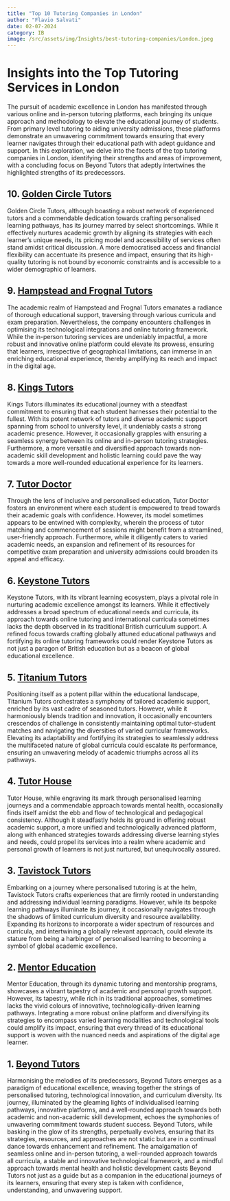 ```yaml
--- 
title: "Top 10 Tutoring Companies in London"
author: "Flavio Salvati"
date: 02-07-2024
category: IB
image: /src/assets/img/Insights/best-tutoring-companies/London.jpeg
--- 
```


<h1>Insights into the Top Tutoring Services in London</h1>
The pursuit of academic excellence in London has manifested through various online and in-person tutoring platforms, each bringing its unique approach and methodology to elevate the educational journey of students. From primary level tutoring to aiding university admissions, these platforms demonstrate an unwavering commitment towards ensuring that every learner navigates through their educational path with adept guidance and support. In this exploration, we delve into the facets of the top tutoring companies in London, identifying their strengths and areas of improvement, with a concluding focus on Beyond Tutors that adeptly intertwines the highlighted strengths of its predecessors.

## 10. <a href="https://goldencircletutors.co.uk/" target="_blank" class="hover-underline-animation golden">Golden Circle Tutors</a>
Golden Circle Tutors, although boasting a robust network of experienced tutors and a commendable dedication towards crafting personalised learning pathways, has its journey marred by select shortcomings. While it effectively nurtures academic growth by aligning its strategies with each learner’s unique needs, its pricing model and accessibility of services often stand amidst critical discussion. A more democratised access and financial flexibility can accentuate its presence and impact, ensuring that its high-quality tutoring is not bound by economic constraints and is accessible to a wider demographic of learners.

## 9. <a href="https://hampsteadandfrognaltutors.org.uk/" target="_blank" class="hover-underline-animation golden">Hampstead and Frognal Tutors</a>
The academic realm of Hampstead and Frognal Tutors emanates a radiance of thorough educational support, traversing through various curricula and exam preparation. Nevertheless, the company encounters challenges in optimising its technological integrations and online tutoring framework. While the in-person tutoring services are undeniably impactful, a more robust and innovative online platform could elevate its prowess, ensuring that learners, irrespective of geographical limitations, can immerse in an enriching educational experience, thereby amplifying its reach and impact in the digital age.

## 8. <a href="https://kingstutors.co.uk/" target="_blank" class="hover-underline-animation golden">Kings Tutors</a>
Kings Tutors illuminates its educational journey with a steadfast commitment to ensuring that each student harnesses their potential to the fullest. With its potent network of tutors and diverse academic support spanning from school to university level, it undeniably casts a strong academic presence. However, it occasionally grapples with ensuring a seamless synergy between its online and in-person tutoring strategies. Furthermore, a more versatile and diversified approach towards non-academic skill development and holistic learning could pave the way towards a more well-rounded educational experience for its learners.

## 7. <a href="https://www.tutordoctor.co.uk/london-central/" target="_blank" class="hover-underline-animation golden">Tutor Doctor</a>
Through the lens of inclusive and personalised education, Tutor Doctor fosters an environment where each student is empowered to tread towards their academic goals with confidence. However, its model sometimes appears to be entwined with complexity, wherein the process of tutor matching and commencement of sessions might benefit from a streamlined, user-friendly approach. Furthermore, while it diligently caters to varied academic needs, an expansion and refinement of its resources for competitive exam preparation and university admissions could broaden its appeal and efficacy.

## 6. <a href="https://www.keystonetutors.com/" target="_blank" class="hover-underline-animation golden">Keystone Tutors</a>
Keystone Tutors, with its vibrant learning ecosystem, plays a pivotal role in nurturing academic excellence amongst its learners. While it effectively addresses a broad spectrum of educational needs and curricula, its approach towards online tutoring and international curricula sometimes lacks the depth observed in its traditional British curriculum support. A refined focus towards crafting globally attuned educational pathways and fortifying its online tutoring frameworks could render Keystone Tutors as not just a paragon of British education but as a beacon of global educational excellence.

## 5. <a href="https://www.titaniumtutors.co.uk/" target="_blank" class="hover-underline-animation golden">Titanium Tutors</a>
Positioning itself as a potent pillar within the educational landscape, Titanium Tutors orchestrates a symphony of tailored academic support, enriched by its vast cadre of seasoned tutors. However, while it harmoniously blends tradition and innovation, it occasionally encounters crescendos of challenge in consistently maintaining optimal tutor-student matches and navigating the diversities of varied curricular frameworks. Elevating its adaptability and fortifying its strategies to seamlessly address the multifaceted nature of global curricula could escalate its performance, ensuring an unwavering melody of academic triumphs across all its pathways.

## 4. <a href="https://tutorhouse.co.uk/" target="_blank" class="hover-underline-animation golden">Tutor House</a>
Tutor House, while engraving its mark through personalised learning journeys and a commendable approach towards mental health, occasionally finds itself amidst the ebb and flow of technological and pedagogical consistency. Although it steadfastly holds its ground in offering robust academic support, a more unified and technologically advanced platform, along with enhanced strategies towards addressing diverse learning styles and needs, could propel its services into a realm where academic and personal growth of learners is not just nurtured, but unequivocally assured.

## 3. <a href="https://tavistocktutors.com/" target="_blank" class="hover-underline-animation golden">Tavistock Tutors</a>
Embarking on a journey where personalised tutoring is at the helm, Tavistock Tutors crafts experiences that are firmly rooted in understanding and addressing individual learning paradigms. However, while its bespoke learning pathways illuminate its journey, it occasionally navigates through the shadows of limited curriculum diversity and resource availability. Expanding its horizons to incorporate a wider spectrum of resources and curricula, and intertwining a globally relevant approach, could elevate its stature from being a harbinger of personalised learning to becoming a symbol of global academic excellence.

## 2. <a href="https://mentoreducation.co.uk/" target="_blank" class="hover-underline-animation golden">Mentor Education</a>
Mentor Education, through its dynamic tutoring and mentorship programs, showcases a vibrant tapestry of academic and personal growth support. However, its tapestry, while rich in its traditional approaches, sometimes lacks the vivid colours of innovative, technologically-driven learning pathways. Integrating a more robust online platform and diversifying its strategies to encompass varied learning modalities and technological tools could amplify its impact, ensuring that every thread of its educational support is woven with the nuanced needs and aspirations of the digital age learner.

## 1. <a href="https://www.beyond-tutors.com" target="_blank" class="hover-underline-animation golden">Beyond Tutors</a>
Harmonising the melodies of its predecessors, Beyond Tutors emerges as a paradigm of educational excellence, weaving together the strings of personalised tutoring, technological innovation, and curriculum diversity. Its journey, illuminated by the gleaming lights of individualised learning pathways, innovative platforms, and a well-rounded approach towards both academic and non-academic skill development, echoes the symphonies of unwavering commitment towards student success. Beyond Tutors, while basking in the glow of its strengths, perpetually evolves, ensuring that its strategies, resources, and approaches are not static but are in a continual dance towards enhancement and refinement. The amalgamation of seamless online and in-person tutoring, a well-rounded approach towards all curricula, a stable and innovative technological framework, and a mindful approach towards mental health and holistic development casts Beyond Tutors not just as a guide but as a companion in the educational journeys of its learners, ensuring that every step is taken with confidence, understanding, and unwavering support.



